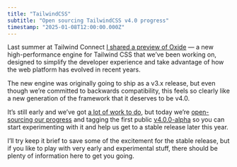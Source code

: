 ```yaml
---
title: "TailwindCSS"
subtitle: "Open sourcing TailwindCSS v4.0 progress"
timestamp: "2025-01-08T12:00:00.000Z"
---
```


Last summer at Tailwind Connect [I shared a preview of Oxide](https://www.google.com) —
a new high-performance engine for Tailwind CSS that we’ve been working on, designed to
simplify the developer experience and take advantage of how the web platform has evolved
in recent years.

The new engine was originally going to ship as a v3.x release, but even though we’re
committed to backwards compatibility, this feels so clearly like a new generation of the
framework that it deserves to be v4.0.

It’s still early and we’ve got [a lot of work to do](https://www.google.com), but today
we’re [open-sourcing our progress](https://www.google.com) and tagging the first public
[v4.0.0-alpha](https://www.google.com) so you can start experimenting with it and help
us get to a stable release later this year.

I’ll try keep it brief to save some of the excitement for the stable release, but if you
like to play with very early and experimental stuff, there should be plenty of
information here to get you going.
